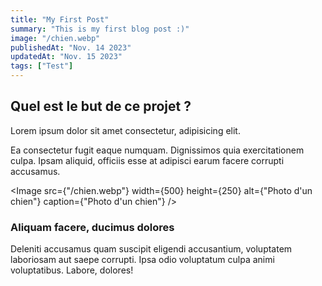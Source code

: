 ```yaml
---
title: "My First Post"
summary: "This is my first blog post :)"
image: "/chien.webp"
publishedAt: "Nov. 14 2023"
updatedAt: "Nov. 15 2023"
tags: ["Test"]
---
```


## Quel est le but de ce projet ?

Lorem ipsum dolor sit amet consectetur, adipisicing elit.

Ea consectetur fugit eaque numquam. Dignissimos quia exercitationem culpa. Ipsam aliquid, officiis esse at adipisci earum facere corrupti accusamus.

<Image
  src={"/chien.webp"}
  width={500}
  height={250}
  alt={"Photo d'un chien"}
  caption={"Photo d'un chien"}
/>

### Aliquam facere, ducimus dolores

Deleniti accusamus quam suscipit eligendi accusantium, voluptatem laboriosam aut saepe corrupti. Ipsa odio voluptatum culpa animi voluptatibus. Labore, dolores!
